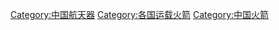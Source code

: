 [[Category:中国航天器|Category:中国航天器]]
[[Category:各国运载火箭|Category:各国运载火箭]]
[[Category:中国火箭|Category:中国火箭]]